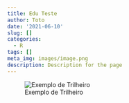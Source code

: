 ```yaml
---
title: Edu Teste
author: Toto
date: '2021-06-10'
slug: []
categories:
  - R
tags: []
meta_img: images/image.png
description: Description for the page
---
```




![Exemplo de Trilheiro](images/trilha.jpg)